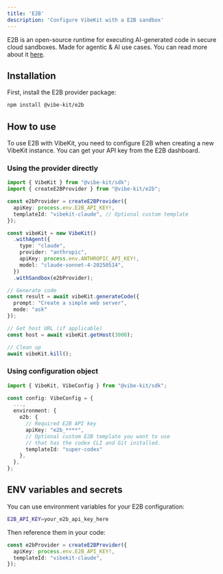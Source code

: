 ```yaml
---
title: 'E2B'
description: 'Configure VibeKit with a E2B sandbox'
---
```


E2B is an open-source runtime for executing AI-generated code in secure cloud sandboxes. Made for agentic & AI use cases. You can read more about it [here](https://e2b.dev).

## Installation

First, install the E2B provider package:

```bash
npm install @vibe-kit/e2b
```

## How to use

To use E2B with VibeKit, you need to configure E2B when creating a new VibeKit instance. You can get your API key from the E2B dashboard.

### Using the provider directly

```typescript
import { VibeKit } from "@vibe-kit/sdk";
import { createE2BProvider } from "@vibe-kit/e2b";

const e2bProvider = createE2BProvider({
  apiKey: process.env.E2B_API_KEY!,
  templateId: "vibekit-claude", // Optional custom template
});

const vibeKit = new VibeKit()
  .withAgent({
    type: "claude",
    provider: "anthropic",
    apiKey: process.env.ANTHROPIC_API_KEY!,
    model: "claude-sonnet-4-20250514",
  })
  .withSandbox(e2bProvider);

// Generate code
const result = await vibeKit.generateCode({ 
  prompt: "Create a simple web server", 
  mode: "ask" 
});

// Get host URL (if applicable)
const host = await vibeKit.getHost(3000);

// Clean up
await vibeKit.kill();
```

### Using configuration object

```typescript
import { VibeKit, VibeConfig } from "@vibe-kit/sdk";

const config: VibeConfig = {
  ...,
  environment: {
    e2b: {
      // Required E2B API key
      apiKey: "e2b_****",
      // Optional custom E2B template you want to use 
      // that has the codex CLI and Git installed.
      templateId: "super-codex" 
    },
  },
};
```

## ENV variables and secrets

You can use environment variables for your E2B configuration:

```bash
E2B_API_KEY=your_e2b_api_key_here
```

Then reference them in your code:

```typescript
const e2bProvider = createE2BProvider({
  apiKey: process.env.E2B_API_KEY!,
  templateId: "vibekit-claude",
});
```